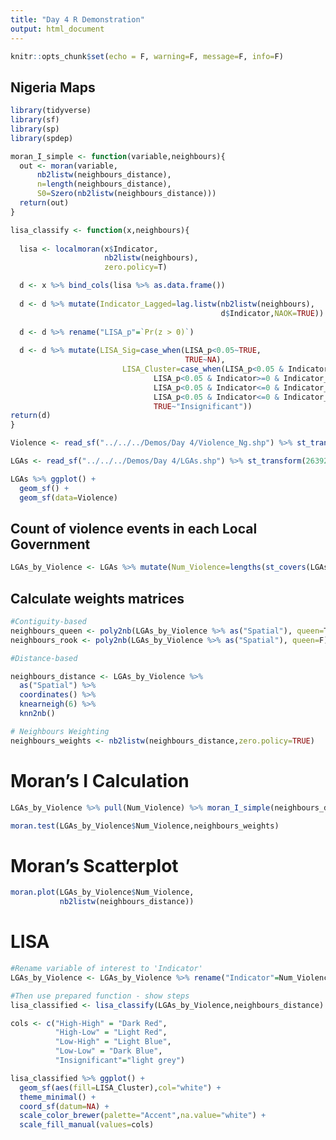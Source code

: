 ```yaml
---
title: "Day 4 R Demonstration"
output: html_document
---
```


```r
knitr::opts_chunk$set(echo = F, warning=F, message=F, info=F)
```

## Nigeria Maps

```r
library(tidyverse)
library(sf)
library(sp)
library(spdep)

moran_I_simple <- function(variable,neighbours){
  out <- moran(variable,
      nb2listw(neighbours_distance),
      n=length(neighbours_distance),
      S0=Szero(nb2listw(neighbours_distance)))
  return(out)
}

lisa_classify <- function(x,neighbours){
  
  lisa <- localmoran(x$Indicator,
                     nb2listw(neighbours),
                     zero.policy=T)

  d <- x %>% bind_cols(lisa %>% as.data.frame())
  
  d <- d %>% mutate(Indicator_Lagged=lag.listw(nb2listw(neighbours),
                                               d$Indicator,NAOK=TRUE))
  
  d <- d %>% rename("LISA_p"=`Pr(z > 0)`)
  
  d <- d %>% mutate(LISA_Sig=case_when(LISA_p<0.05~TRUE,
                                       TRUE~NA),
                         LISA_Cluster=case_when(LISA_p<0.05 & Indicator>=0 & Indicator_Lagged>=0~"High-High",
                                LISA_p<0.05 & Indicator>=0 & Indicator_Lagged<=0~"High-Low",
                                LISA_p<0.05 & Indicator<=0 & Indicator_Lagged>=0~"Low-High",
                                LISA_p<0.05 & Indicator<=0 & Indicator_Lagged<=0~"Low-Low",
                                TRUE~"Insignificant"))
return(d)
}


```

```r
Violence <- read_sf("../../../Demos/Day 4/Violence_Ng.shp") %>% st_transform(26392)

LGAs <- read_sf("../../../Demos/Day 4/LGAs.shp") %>% st_transform(26392)

LGAs %>% ggplot() +
  geom_sf() +
  geom_sf(data=Violence)
```

## Count of violence events in each Local Government

```r
LGAs_by_Violence <- LGAs %>% mutate(Num_Violence=lengths(st_covers(LGAs,Violence)))
```

## Calculate weights matrices

```r
#Contiguity-based 
neighbours_queen <- poly2nb(LGAs_by_Violence %>% as("Spatial"), queen=T)
neighbours_rook <- poly2nb(LGAs_by_Violence %>% as("Spatial"), queen=F)

#Distance-based

neighbours_distance <- LGAs_by_Violence %>% 
  as("Spatial") %>% 
  coordinates() %>% 
  knearneigh(6) %>% 
  knn2nb()

# Neighbours Weighting
neighbours_weights <- nb2listw(neighbours_distance,zero.policy=TRUE)

```

# Moran's I Calculation

```r
LGAs_by_Violence %>% pull(Num_Violence) %>% moran_I_simple(neighbours_distance)

moran.test(LGAs_by_Violence$Num_Violence,neighbours_weights)
```

# Moran's Scatterplot

```r
moran.plot(LGAs_by_Violence$Num_Violence,
           nb2listw(neighbours_distance))
```

# LISA

```r
#Rename variable of interest to 'Indicator'
LGAs_by_Violence <- LGAs_by_Violence %>% rename("Indicator"=Num_Violence)

#Then use prepared function - show steps
lisa_classified <- lisa_classify(LGAs_by_Violence,neighbours_distance)

cols <- c("High-High" = "Dark Red", 
          "High-Low" = "Light Red", 
          "Low-High" = "Light Blue", 
          "Low-Low" = "Dark Blue",
          "Insignificant"="light grey")

lisa_classified %>% ggplot() + 
  geom_sf(aes(fill=LISA_Cluster),col="white") + 
  theme_minimal() +
  coord_sf(datum=NA) +
  scale_color_brewer(palette="Accent",na.value="white") +
  scale_fill_manual(values=cols)

```

